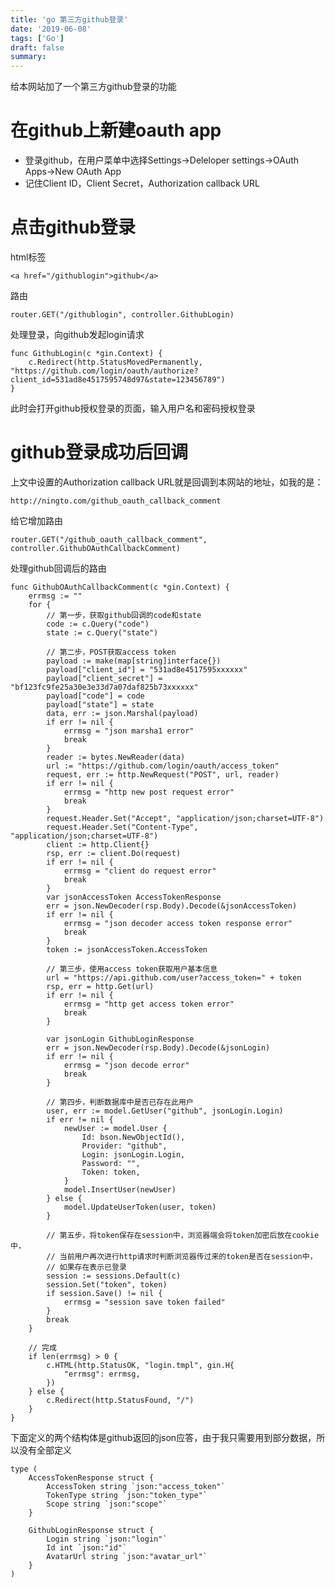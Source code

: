 ```yaml
---
title: 'go 第三方github登录'
date: '2019-06-08'
tags: ['Go']
draft: false
summary: 
---
```


给本网站加了一个第三方github登录的功能

# 在github上新建oauth app
* 登录github，在用户菜单中选择Settings->Deleloper settings->OAuth Apps->New OAuth App
* 记住Client ID，Client Secret，Authorization callback URL

# 点击github登录
html标签
```
<a href="/githublogin">github</a>
```
路由
```
router.GET("/githublogin", controller.GithubLogin)
```
处理登录，向github发起login请求
```
func GithubLogin(c *gin.Context) {
	c.Redirect(http.StatusMovedPermanently, "https://github.com/login/oauth/authorize?client_id=531ad8e4517595748d97&state=123456789")
}
```
此时会打开github授权登录的页面，输入用户名和密码授权登录

# github登录成功后回调
上文中设置的Authorization callback URL就是回调到本网站的地址，如我的是：
```
http://ningto.com/github_oauth_callback_comment
```
给它增加路由
```
router.GET("/github_oauth_callback_comment", controller.GithubOAuthCallbackComment)
```
处理github回调后的路由
```
func GithubOAuthCallbackComment(c *gin.Context) {
	errmsg := ""
	for {
		// 第一步，获取github回调的code和state
		code := c.Query("code")
		state := c.Query("state")
	
		// 第二步，POST获取access token
		payload := make(map[string]interface{})
		payload["client_id"] = "531ad8e4517595xxxxxx"
		payload["client_secret"] = "bf123fc9fe25a30e3e33d7a07daf825b73xxxxxx"
		payload["code"] = code
		payload["state"] = state
		data, err := json.Marshal(payload)
		if err != nil {
			errmsg = "json marsha1 error"
			break
		}
		reader := bytes.NewReader(data)
		url := "https://github.com/login/oauth/access_token"
		request, err := http.NewRequest("POST", url, reader)
		if err != nil {
			errmsg = "http new post request error"
			break
		}
		request.Header.Set("Accept", "application/json;charset=UTF-8")
		request.Header.Set("Content-Type", "application/json;charset=UTF-8")
		client := http.Client{}
		rsp, err := client.Do(request)
		if err != nil {
			errmsg = "client do request error"
			break
		}
		var jsonAccessToken AccessTokenResponse
		err = json.NewDecoder(rsp.Body).Decode(&jsonAccessToken)
		if err != nil {
			errmsg = "json decoder access token response error"
			break
		}
		token := jsonAccessToken.AccessToken
	
		// 第三步，使用access token获取用户基本信息
		url = "https://api.github.com/user?access_token=" + token
		rsp, err = http.Get(url)
		if err != nil {
			errmsg = "http get access token error"
			break
		}
	
		var jsonLogin GithubLoginResponse
		err = json.NewDecoder(rsp.Body).Decode(&jsonLogin)
		if err != nil {
			errmsg = "json decode error"
			break
		}
	
		// 第四步，判断数据库中是否已存在此用户
		user, err := model.GetUser("github", jsonLogin.Login)
		if err != nil {
			newUser := model.User {
				Id: bson.NewObjectId(),
				Provider: "github",
				Login: jsonLogin.Login,
				Password: "",
				Token: token,
			}
			model.InsertUser(newUser)
		} else {
			model.UpdateUserToken(user, token)
		}
	
		// 第五步，将token保存在session中，浏览器端会将token加密后放在cookie中，
		// 当前用户再次进行http请求时判断浏览器传过来的token是否在session中，
		// 如果存在表示已登录
		session := sessions.Default(c)
		session.Set("token", token)
		if session.Save() != nil {
			errmsg = "session save token failed"
		}
		break
	}

	// 完成
	if len(errmsg) > 0 {
		c.HTML(http.StatusOK, "login.tmpl", gin.H{
			"errmsg": errmsg,
		})
	} else {
		c.Redirect(http.StatusFound, "/")
	}
}
```
下面定义的两个结构体是github返回的json应答，由于我只需要用到部分数据，所以没有全部定义
```
type (
	AccessTokenResponse struct {
		AccessToken string `json:"access_token"`
		TokenType string `json:"token_type"`
		Scope string `json:"scope"`
	}

	GithubLoginResponse struct {
		Login string `json:"login"`
		Id int `json:"id"`
		AvatarUrl string `json:"avatar_url"`
	}
)
```